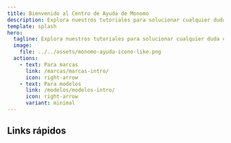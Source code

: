 ```yaml
---
title: Bienvenido al Centro de Ayuda de Monomo
description: Explora nuestros tutoriales para solucionar cualquier duda con la plataforma.
template: splash
hero:
  tagline: Explora nuestros tutoriales para solucionar cualquier duda con la plataforma.
  image:
    file: ../../assets/monomo-ayuda-icono-like.png
  actions:
    - text: Para marcas
      link: /marcas/marcas-intro/
      icon: right-arrow
    - text: Para modelos
      link: /modelos/modelos-intro/
      icon: right-arrow
      variant: minimal
---
```



## Links rápidos

<CardGrid stagger>
	<LinkCard 
		title="Marcas: Primeros pasos" 
		href ='/marcas/primeros-pasos/que-es-y-como-funciona-monomo/'
		description = '¿Qué es y cómo funciona monomo?'
		>
	</LinkCard>
	<LinkCard 
		title="Modelos: Crea tu perfil" 
		href ='/modelos/primeros-pasos/crea-y-publica-tu-perfil/'
		description = 'Aprende como publicar tu perfil ganador en menos de cinco minutos'
		>
	</LinkCard>
	<LinkCard 
		title="Marcas: Encuentra inspiración" 
		href ='/marcas/tipos-de-proyectos/encuentra-inspitacion/'
		description = 'Descubre tendencias, talento y pide ideas para tu marca'
		>
	</LinkCard>	
	<LinkCard 
		title="Modelos: ¿Cómo funciona el contrato?" 
		href ='/marcas/contratos-y-pagos/como-funciona-un-contrato/'
		description = '¿Qué es y cómo funciona monomo?'
		>
	</LinkCard>
</CardGrid>
